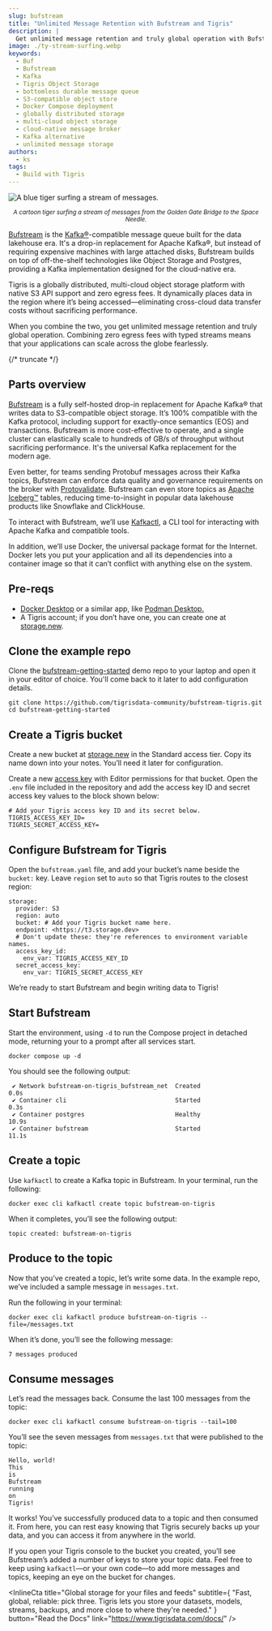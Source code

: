 ```yaml
---
slug: bufstream
title: "Unlimited Message Retention with Bufstream and Tigris"
description: |
  Get unlimited message retention and truly global operation with Bufstream and Tigris.
image: ./ty-stream-surfing.webp
keywords:
  - Buf
  - Bufstream
  - Kafka
  - Tigris Object Storage
  - bottomless durable message queue
  - S3-compatible object store
  - Docker Compose deployment
  - globally distributed storage
  - multi-cloud object storage
  - cloud-native message broker
  - Kafka alternative
  - unlimited message storage
authors:
  - ks
tags:
  - Build with Tigris
---
```



<style>{styles}</style>

<img
  src={heroimage}
  className="hero-image"
  alt="A blue tiger surfing a stream of messages."
/>

<center>
  <small>
    <em>
      A cartoon tiger surfing a stream of messages from the Golden Gate Bridge
      to the Space Needle.
    </em>
  </small>
</center>

[Bufstream](https://buf.build/product/bufstream) is the
[Kafka®](https://kafka.apache.org/)-compatible message queue built for the data
lakehouse era. It's a drop-in replacement for Apache Kafka®, but instead of
requiring expensive machines with large attached disks, Bufstream builds on top
of off-the-shelf technologies like Object Storage and Postgres, providing a
Kafka implementation designed for the cloud-native era.

Tigris is a globally distributed, multi-cloud object storage platform with
native S3 API support and zero egress fees. It dynamically places data in the
region where it’s being accessed—eliminating cross-cloud data transfer costs
without sacrificing performance.

When you combine the two, you get unlimited message retention and truly global
operation. Combining zero egress fees with typed streams means that your
applications can scale across the globe fearlessly.

{/* truncate */}

## Parts overview

[Bufstream](https://buf.build/product/bufstream) is a fully self-hosted drop-in
replacement for Apache Kafka® that writes data to S3-compatible object storage.
It’s 100% compatible with the Kafka protocol, including support for exactly-once
semantics (EOS) and transactions. Bufstream is more cost-effective to operate,
and a single cluster can elastically scale to hundreds of GB/s of throughput
without sacrificing performance. It's the universal Kafka replacement for the
modern age.

Even better, for teams sending Protobuf messages across their Kafka topics,
Bufstream can enforce data quality and governance requirements on the broker
with [Protovalidate](https://protovalidate.com/). Bufstream can even store
topics as [Apache Iceberg™](https://iceberg.apache.org/) tables, reducing
time-to-insight in popular data lakehouse products like Snowflake and
ClickHouse.

To interact with Bufstream, we’ll use
[Kafkactl](https://deviceinsight.github.io/kafkactl/), a CLI tool for
interacting with Apache Kafka and compatible tools.

In addition, we’ll use Docker, the universal package format for the Internet.
Docker lets you put your application and all its dependencies into a container
image so that it can’t conflict with anything else on the system.

## Pre-reqs

- [Docker Desktop](https://www.docker.com/products/docker-desktop/) or a similar
  app, like [Podman Desktop.](https://podman-desktop.io/)
- A Tigris account; if you don’t have one, you can create one at
  [storage.new](http://storage.new).

## Clone the example repo

Clone the
[bufstream-getting-started](https://github.com/tigrisdata-community/bufstream-tigris)
demo repo to your laptop and open it in your editor of choice. You'll come back
to it later to add configuration details.

```shell
git clone https://github.com/tigrisdata-community/bufstream-tigris.git
cd bufstream-getting-started
```

## Create a Tigris bucket

Create a new bucket at [storage.new](https://storage.new/) in the Standard
access tier. Copy its name down into your notes. You’ll need it later for
configuration.

Create a new [access key](https://storage.new/accesskey) with Editor permissions
for that bucket. Open the `.env` file included in the repository and add the
access key ID and secret access key values to the block shown below:

```shell
# Add your Tigris access key ID and its secret below.
TIGRIS_ACCESS_KEY_ID=
TIGRIS_SECRET_ACCESS_KEY=
```

## Configure Bufstream for Tigris

Open the `bufstream.yaml` file, and add your bucket’s name beside the `bucket:`
key. Leave `region` set to `auto` so that Tigris routes to the closest region:

```
storage:
  provider: S3
  region: auto
  bucket: # Add your Tigris bucket name here.
  endpoint: <https://t3.storage.dev>
  # Don't update these: they're references to environment variable names.
  access_key_id:
    env_var: TIGRIS_ACCESS_KEY_ID
  secret_access_key:
    env_var: TIGRIS_SECRET_ACCESS_KEY
```

We’re ready to start Bufstream and begin writing data to Tigris\!

## Start Bufstream

Start the environment, using `-d` to run the Compose project in detached mode,
returning your to a prompt after all services start.

```shell
docker compose up -d
```

You should see the following output:

```shell
 ✔ Network bufstream-on-tigris_bufstream_net  Created                          0.0s
 ✔ Container cli                              Started                          0.3s
 ✔ Container postgres                         Healthy                         10.9s
 ✔ Container bufstream                        Started                         11.1s
```

## Create a topic

Use `kafkactl` to create a Kafka topic in Bufstream. In your terminal, run the
following:

```shell
docker exec cli kafkactl create topic bufstream-on-tigris
```

When it completes, you’ll see the following output:

```
topic created: bufstream-on-tigris
```

## Produce to the topic

Now that you’ve created a topic, let’s write some data. In the example repo,
we’ve included a sample message in `messages.txt`.

Run the following in your terminal:

```shell
docker exec cli kafkactl produce bufstream-on-tigris --file=/messages.txt
```

When it’s done, you’ll see the following message:

```shell
7 messages produced
```

## Consume messages

Let’s read the messages back. Consume the last 100 messages from the topic:

```shell
docker exec cli kafkactl consume bufstream-on-tigris --tail=100
```

You’ll see the seven messages from `messages.txt` that were published to the
topic:

```shell
Hello, world!
This
is
Bufstream
running
on
Tigris!
```

It works! You’ve successfully produced data to a topic and then consumed it.
From here, you can rest easy knowing that Tigris securely backs up your data,
and you can access it from anywhere in the world.

If you open your Tigris console to the bucket you created, you’ll see
Bufstream’s added a number of keys to store your topic data. Feel free to keep
using `kafkactl`—or your own code—to add more messages and topics, keeping an
eye on the bucket for changes.

<InlineCta
  title="Global storage for your files and feeds"
  subtitle={
    "Fast, global, reliable: pick three. Tigris lets you store your datasets, models, streams, backups, and more close to where they're needed."
  }
  button="Read the Docs"
  link="https://www.tigrisdata.com/docs/"
/>
